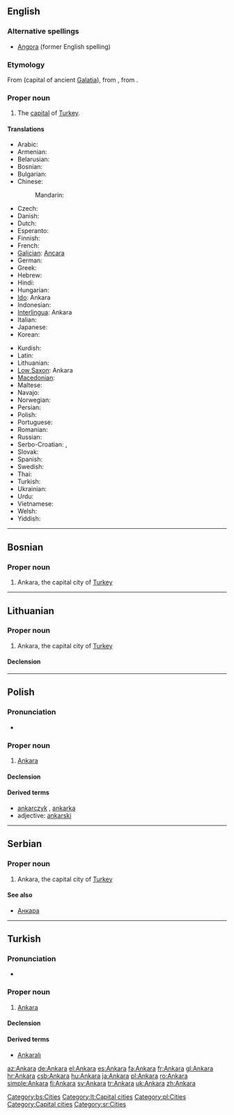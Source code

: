 {{wikipedia}}
{{also|ankara}}
==English==

===Alternative spellings===
* [[Angora]] (former English spelling)

===Etymology===
From {{etyl|la}} {{term|Ancyra|lang=la}} (capital of ancient [[Galatia]]), from {{etyl|grc}} {{term|Ἄγκυρα||sc=Polytonic|tr=Ankura|lang=grc}}, from {{term|ἄγκυρα||anchor|sc=Polytonic|tr=ankura|lang=grc}}.

===Proper noun===
{{infl|en|proper noun}}

# The [[capital]] of [[Turkey]].

====Translations====
{{trans-top|capital of Turkey}}
* Arabic: {{t|ar|أنقرة|f|tr='anqára}}
* Armenian: {{t-|hy|Անկարա|tr=Ankara}}
* Belarusian: {{t-|be|Анкара|f|tr=Ankará|xs=Belarusian}}
* Bosnian: {{t-|bs|Ankara|f}}
* Bulgarian: {{t+|bg|Анкара|f|tr=Ankara}}
* Chinese:
*: Mandarin: {{t|cmn|安卡拉|tr=Ānkǎlā|sc=Hani}}
* Czech: {{t-|cs|Ankara}}
* Danish: {{t-|da|Ankara}}
* Dutch: {{t-|nl|Ankara}}
* Esperanto: {{t-|eo|Ankara|xs=Esperanto}}
* Finnish: {{t+|fi|Ankara}}
* French: {{t+|fr|Ankara}}
* [[Galician]]: [[Ancara]]
* German: {{t+|de|Ankara|n}}
* Greek: {{t|el|Άγκυρα|f|tr=Ánkyra}}
* Hebrew: {{t|he|אנקרה|f|tr=Ankara}}
* Hindi: {{t|hi|अंकारा|tr=aṅkārā|xs=Hindi}}
* Hungarian: {{t+|hu|Ankara}}
* [[Ido]]: Ankara
* Indonesian: {{t-|id|Ankara|xs=Indonesian}}
* [[Interlingua]]: Ankara
* Italian: {{t-|it|Ankara|f}}
* Japanese: {{t-|ja|アンカラ|tr=Ankara}}
* Korean: {{t|ko|앙카라|tr=Angkara}}
{{trans-mid}}
* Kurdish: {{t+|ku|Enqere}}
* Latin: {{t+|la|Ancyra|f}}
* Lithuanian: {{t-|lt|Ankara|xs=Lithuanian}}
* [[Low Saxon]]: Ankara
* [[Macedonian]]: {{t-|mk|Анкара|f|tr=Ánkara}}
* Maltese: {{t-|mt|Ankara|xs=Maltese}}
* Navajo: {{tø|nv|Ankʼawa}}
* Norwegian: {{t-|no|Ankara}}
* Persian: {{t-|fa|آنکارا|tr=Ankara|xs=Persian}}
* Polish: {{t+|pl|Ankara|f}}
* Portuguese: {{t|pt|Ancara|f}}
* Romanian: {{t+|ro|Ankara}}
* Russian: {{t-|ru|Анкара|f|tr=Ankará}}
* Serbo-Croatian: {{tø|sh|Анкара|f|sc=Cyrl|xs=Serbo-Croatian}},  {{tø|sh|Ankara|f|xs=Serbo-Croatian}}
* Slovak: {{t-|sk|Ankara|f}}
* Spanish: {{t+|es|Angora|f}}
* Swedish: {{t+|sv|Ankara}}
* Thai: {{t|th|อังการา|tr=angkaaraa}}
* Turkish: {{t+|tr|Ankara}}
* Ukrainian: {{t-|uk|Анкара|f|tr=Ankará|xs=Ukrainian}}
* Urdu: {{t|ur|انقرہ|xs=Urdu}}
* Vietnamese: {{t-|vi|Ankara|xs=Vietnamese}}
* Welsh: {{t-|cy|Ankara|xs=Welsh}}
* Yiddish: {{t|yi|אנקארא|n|tr=Ankara|sc=yi-Hebr|xs=Yiddish}}
{{trans-bottom}}

----

==Bosnian==

===Proper noun===
{{infl|bs|proper noun|g=f}}

# Ankara, the capital city of [[Turkey]]

[[Category:bs:Cities]]

----

==Lithuanian==
{{wikipedia|lang=lt}}

===Proper noun===
{{lt-proper noun|f}}

# Ankara, the capital city of [[Turkey]]

====Declension====
{{lt-noun-f-a-unc|Ankar}}

[[Category:lt:Capital cities]]

----

==Polish==

===Pronunciation===
* {{audio|Pl-Ankara.ogg|audio}}

===Proper noun===
{{infl|pl|proper noun|g=f}}

# [[#English|Ankara]]

====Declension====
{{pl-decl-noun-sing
|Ankara
|Ankary
|Ankarze
|Ankarę
|Ankarą
|Ankarze
|Ankaro
}}

====Derived terms====
* [[ankarczyk]] {{m}}, [[ankarka]] {{f}}
* adjective: [[ankarski]]

[[Category:pl:Cities]]

----

==Serbian==

===Proper noun===
{{infl|sr|proper noun|g=f}}

# Ankara, the capital city of [[Turkey]]

====See also====
* [[Анкара#Serbian|Анкара]]

[[Category:Capital cities]]
[[Category:sr:Cities]]

----

==Turkish==

===Pronunciation===
* {{IPA|['ɑn.kɑ.ɾɑ]|lang=tr}}

===Proper noun===
{{infl|tr|proper noun}}

# [[Ankara#English|Ankara]]

====Declension====
{{tr-prop-v-aı}}
{{tr-poss-prop-v-aı}}

====Derived terms====
*[[Ankaralı]]

[[az:Ankara]]
[[de:Ankara]]
[[el:Ankara]]
[[es:Ankara]]
[[fa:Ankara]]
[[fr:Ankara]]
[[gl:Ankara]]
[[hr:Ankara]]
[[csb:Ankara]]
[[hu:Ankara]]
[[ja:Ankara]]
[[pl:Ankara]]
[[ro:Ankara]]
[[simple:Ankara]]
[[fi:Ankara]]
[[sv:Ankara]]
[[tr:Ankara]]
[[uk:Ankara]]
[[zh:Ankara]]